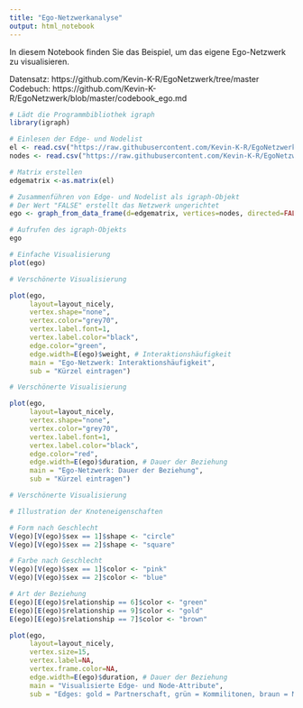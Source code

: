 ```yaml
---
title: "Ego-Netzwerkanalyse"
output: html_notebook
---
```


In diesem Notebook finden Sie das Beispiel, um das eigene Ego-Netzwerk zu visualisieren.

Datensatz: https://github.com/Kevin-K-R/EgoNetzwerk/tree/master
Codebuch: https://github.com/Kevin-K-R/EgoNetzwerk/blob/master/codebook_ego.md


```r

# Lädt die Programmbibliothek igraph
library(igraph)

# Einlesen der Edge- und Nodelist
el <- read.csv("https://raw.githubusercontent.com/Kevin-K-R/EgoNetzwerk/master/edges.csv", header=T, as.is=T, sep = ",")
nodes <- read.csv("https://raw.githubusercontent.com/Kevin-K-R/EgoNetzwerk/master/nodes.csv", header=T, as.is=T, sep = ",")

# Matrix erstellen
edgematrix <-as.matrix(el)

# Zusammenführen von Edge- und Nodelist als igraph-Objekt
# Der Wert "FALSE" erstellt das Netzwerk ungerichtet
ego <- graph_from_data_frame(d=edgematrix, vertices=nodes, directed=FALSE)

# Aufrufen des igraph-Objekts
ego


```

```r

# Einfache Visualisierung
plot(ego)

```
```r
# Verschönerte Visualisierung

plot(ego,
     layout=layout_nicely,
     vertex.shape="none",
     vertex.color="grey70",
     vertex.label.font=1,
     vertex.label.color="black",
     edge.color="green",
     edge.width=E(ego)$weight, # Interaktionshäufigkeit
     main = "Ego-Netzwerk: Interaktionshäufigkeit",
     sub = "Kürzel eintragen")
```

```r
# Verschönerte Visualisierung

plot(ego,
     layout=layout_nicely,
     vertex.shape="none",
     vertex.color="grey70",
     vertex.label.font=1,
     vertex.label.color="black",
     edge.color="red",
     edge.width=E(ego)$duration, # Dauer der Beziehung
     main = "Ego-Netzwerk: Dauer der Beziehung",
     sub = "Kürzel eintragen")
```


```r

# Verschönerte Visualisierung

# Illustration der Knoteneigenschaften

# Form nach Geschlecht
V(ego)[V(ego)$sex == 1]$shape <- "circle"
V(ego)[V(ego)$sex == 2]$shape <- "square"

# Farbe nach Geschlecht
V(ego)[V(ego)$sex == 1]$color <- "pink"
V(ego)[V(ego)$sex == 2]$color <- "blue"

# Art der Beziehung
E(ego)[E(ego)$relationship == 6]$color <- "green"
E(ego)[E(ego)$relationship == 9]$color <- "gold"
E(ego)[E(ego)$relationship == 7]$color <- "brown"

plot(ego,
     layout=layout_nicely,
     vertex.size=15,
     vertex.label=NA,
     vertex.frame.color=NA,
     edge.width=E(ego)$duration, # Dauer der Beziehung
     main = "Visualisierte Edge- und Node-Attribute",
     sub = "Edges: gold = Partnerschaft, grün = Kommilitonen, braun = Mitglied \nNodes: rosa = weiblich, blau = männlich")
```
